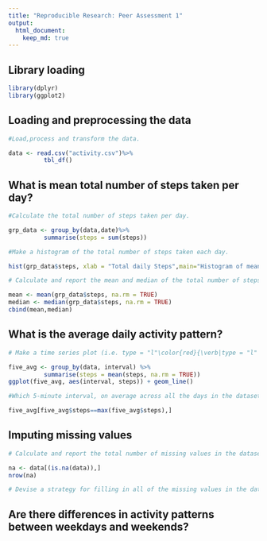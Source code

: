 ```yaml
---
title: "Reproducible Research: Peer Assessment 1"
output: 
  html_document:
    keep_md: true
---
```



## Library loading
```r
library(dplyr)
library(ggplot2)
```


## Loading and preprocessing the data
```r
#Load,process and transform the data.

data <- read.csv("activity.csv")%>%
          tbl_df()
```


## What is mean total number of steps taken per day?
```r
#Calculate the total number of steps taken per day.

grp_data <- group_by(data,date)%>%
          summarise(steps = sum(steps))

#Make a histogram of the total number of steps taken each day.

hist(grp_data$steps, xlab = "Total daily Steps",main="Histogram of mean total number of steps taken per day", breaks = 40)

# Calculate and report the mean and median of the total number of steps taken per day.

mean <- mean(grp_data$steps, na.rm = TRUE)
median <- median(grp_data$steps, na.rm = TRUE)
cbind(mean,median)
```


## What is the average daily activity pattern?
```r
# Make a time series plot (i.e. type = "l"\color{red}{\verb|type = "l"|}type="l") of the 5-minute interval (x-axis) and the average number of steps taken, averaged across all days (y-axis).

five_avg <- group_by(data, interval) %>%
          summarise(steps = mean(steps, na.rm = TRUE))
ggplot(five_avg, aes(interval, steps)) + geom_line()

#Which 5-minute interval, on average across all the days in the dataset, contains the maximum number of steps?

five_avg[five_avg$steps==max(five_avg$steps),]

```


## Imputing missing values
```r
# Calculate and report the total number of missing values in the dataset (i.e. the total number of rows with NA).

na <- data[(is.na(data)),]
nrow(na)

# Devise a strategy for filling in all of the missing values in the dataset. The strategy does not need to be sophisticated. For example, you could use the mean/median for that day, or the mean for that 5-minute interval, etc.


```



## Are there differences in activity patterns between weekdays and weekends?
